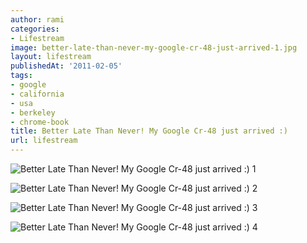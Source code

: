 ```yaml
---
author: rami
categories:
- Lifestream
image: better-late-than-never-my-google-cr-48-just-arrived-1.jpg
layout: lifestream
publishedAt: '2011-02-05'
tags:
- google
- california
- usa
- berkeley
- chrome-book
title: Better Late Than Never! My Google Cr-48 just arrived :)
url: lifestream
---
```


![Better Late Than Never! My Google Cr-48 just arrived :) 1](/assets/images/content/lifestream/better-late-than-never-my-google-cr-48-just-arrived-1.jpg)

![Better Late Than Never! My Google Cr-48 just arrived :) 2](/assets/images/content/lifestream/better-late-than-never-my-google-cr-48-just-arrived-2.jpg)

![Better Late Than Never! My Google Cr-48 just arrived :) 3](/assets/images/content/lifestream/better-late-than-never-my-google-cr-48-just-arrived-3.jpg)

![Better Late Than Never! My Google Cr-48 just arrived :) 4](/assets/images/content/lifestream/better-late-than-never-my-google-cr-48-just-arrived-4.jpg)